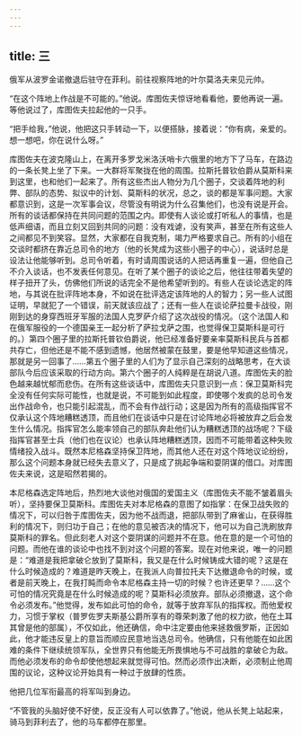```yaml
---
---
---
```

title: 三
---



俄军从波罗金诺撤退后驻守在菲利。前往视察阵地的叶尔莫洛夫来见元帅。

“在这个阵地上作战是不可能的。”他说。库图佐夫惊讶地看看他，要他再说一遍。等他说过了，库图佐夫拉起他的一只手。

“把手给我，”他说，他把这只手转动一下，以便搭脉，接着说：“你有病，亲爱的。想一想吧，你在说什么呀。”

库图佐夫在波克隆山上，在离开多罗戈米洛沃哨卡六俄里的地方下了马车，在路边的一条长凳上坐了下来。一大群将军聚拢在他的周围。拉斯托普钦伯爵从莫斯科来到这里，也和他们一起来了。所有这些杰出人物分为几个圈子，交谈着阵地的利弊、部队的态势、拟议中的计划、莫斯科的状况，总之，谈的都是军事问题。大家都意识到，这是一次军事会议，尽管没有明说为什么召集他们，也没有说是开会。所有的谈话都保持在共同问题的范围之内。即使有人谈论或打听私人的事情，也是低声细语，而且立刻又回到共同的问题：没有戏谑，没有笑声，甚至在所有这些人之间都见不到笑容。显然，大家都在自我克制，竭力严格要求自己。所有的小组在交谈时都挤在靠近总司令的地方（他的长凳成为这些小圈子的中心），说话时总是设法让他能够听到。总司令听着，有时请周围说话的人把话再重复一遍，但他自己不介入谈话，也不发表任何意见。在听了某个圈子的谈论之后，他往往带着失望的样子扭开了头，仿佛他们所说的话完全不是他希望听到的。有些人在谈论选定的阵地，与其说在批评阵地本身，不如说在批评选定该阵地的人的智力；另一些人试图证明，早就犯了一个错误，前天就该应战了；还有一些人在谈论萨拉曼卡战役，刚刚到达的身穿西班牙军服的法国人克罗萨介绍了这次战役的情况。（这个法国人和在俄军服役的一个德国亲王一起分析了萨拉戈萨之围，也觉得保卫莫斯科是可行的。）第四个圈子里的拉斯托普钦伯爵说，他已经准备好要亲率莫斯科民兵与首都共存亡，但他还是不能不感到遗憾，他居然被蒙在鼓里，要是他早知道这些情况，那就是另一回事了……第五个圈子里的人们为了显示自己深刻的战略思考，在大谈部队今后应该采取的行动方向。第六个圈子的人纯粹是在胡说八道。库图佐夫的脸色越来越忧郁而悲伤。在所有这些谈话中，库图佐夫只意识到一点：保卫莫斯科完全没有任何实际可能性，也就是说，不可能到如此程度，即使哪个发疯的总司令发出作战命令，也只能引起混乱，而不会有作战行动；这是因为所有的高级指挥官不仅承认这个阵地糟糕透顶，而且他们在谈话中只是在讨论阵地必将被放弃之后会发生什么情况。指挥官怎么能率领自己的部队奔赴他们认为糟糕透顶的战场呢？下级指挥官甚至士兵（他们也在议论）也承认阵地糟糕透顶，因而不可能带着这种失败情绪投入战斗。既然本尼格森坚持保卫阵地，而其他人还在对这个阵地议论纷纷，那么这个问题本身就已经失去意义了，只是成了挑起争端和耍阴谋的借口。对库图佐夫来说，这是昭然若揭的。

本尼格森选定阵地后，热烈地大谈他对俄国的爱国主义（库图佐夫不能不皱着眉头听），坚持要保卫莫斯科。库图佐夫对本尼格森的意图了如指掌：在保卫战失败的情况下，可以归咎于库图佐夫，因为他不战而退，把部队带到了麻雀山，在获得胜利的情况下，则归功于自己；在他的意见被否决的情况下，他可以为自己洗刷放弃莫斯科的罪名。但此刻老人对这个耍阴谋的问题并不在意。他在意的是一个可怕的问题。而他在谁的谈论中也找不到对这个问题的答案。现在对他来说，唯一的问题是：“难道是我把拿破仑放到了莫斯科，我又是在什么时候铸成大错的呢？这是在什么时候造成的？难道是昨天晚上，在我派人向普拉托夫下达撤退命令的时候，或者是前天晚上，在我打盹而命令本尼格森主持一切的时候？也许还更早？……这个可怕的情况究竟是在什么时候造成的呢？莫斯科必须放弃。部队必须撤退，这个命令必须发布。”他觉得，发布如此可怕的命令，就等于放弃军队的指挥权。而他爱权力，习惯于掌权（普罗佐罗夫斯基公爵所享有的尊荣刺激了他的权力欲，他在土耳其曾是他的部属），不仅如此，他还确信，命中注定要由他来拯救俄罗斯，正因如此，他才能违反皇上的意旨而顺应民意地当选总司令。他确信，只有他能在如此困难的条件下继续统领军队，全世界只有他能无所畏惧地与不可战胜的拿破仑为敌。而他必须发布的命令却使他想起来就觉得可怕。然而必须作出决断，必须制止他周围的议论，这种议论开始具有一种过于放肆的性质。

他把几位军衔最高的将军叫到身边。

“不管我的头脑好使不好使，反正没有人可以依靠了。”他说，他从长凳上站起来，骑马到菲利去了，他的马车都停在那里。